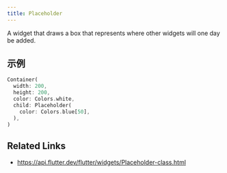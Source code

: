 ```yaml
---
title: Placeholder
---
```


A widget that draws a box that represents where other widgets will one day be added.

## 示例

```dart liveslice=Placeholder
Container(
  width: 200,
  height: 200,
  color: Colors.white,
  child: Placeholder(
    color: Colors.blue[50],
  ),
)
```

## Related Links

- https://api.flutter.dev/flutter/widgets/Placeholder-class.html
